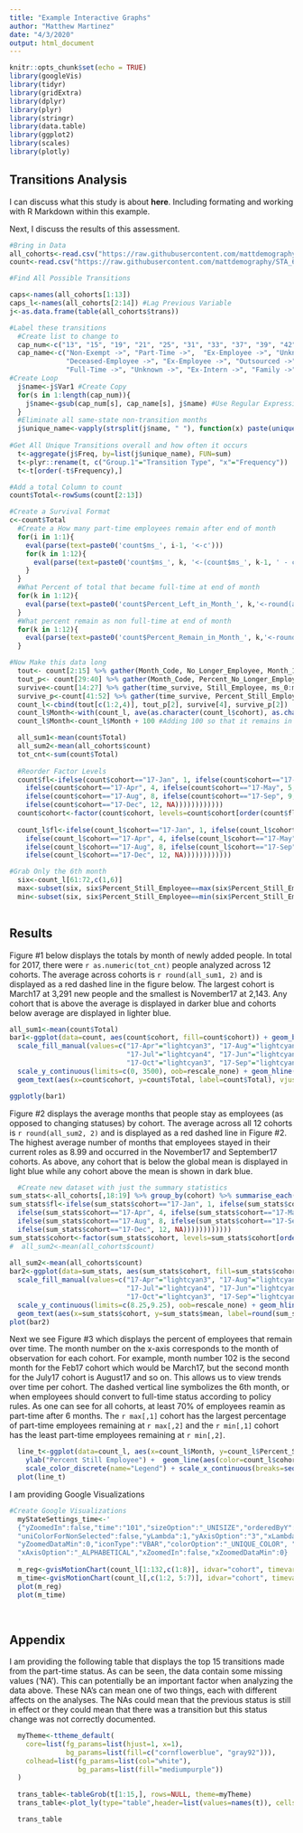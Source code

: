 ```yaml
---
title: "Example Interactive Graphs"
author: "Matthew Martinez"
date: "4/3/2020"
output: html_document
---
```


```r
knitr::opts_chunk$set(echo = TRUE)
library(googleVis)
library(tidyr)
library(gridExtra)
library(dplyr)
library(plyr)
library(stringr)
library(data.table)
library(ggplot2)
library(scales)
library(plotly)
```

## Transitions Analysis

I can discuss what this study is about **here**. Including formating and working with R Markdown within this example.

Next, I discuss the results of this assessment.


```r

#Bring in Data
all_cohorts<-read.csv("https://raw.githubusercontent.com/mattdemography/STA_6233/master/Data/all_cohorts.csv")
count<-read.csv("https://raw.githubusercontent.com/mattdemography/STA_6233/master/Data/cohort_counts.csv")

#Find All Possible Transitions

caps<-names(all_cohorts[1:13])
caps_l<-names(all_cohorts[2:14]) #Lag Previous Variable
j<-as.data.frame(table(all_cohorts$trans))

#Label these transitions
  #Create list to change to
  cap_num<-c("13", "15", "19", "21", "25", "31", "33", "37", "39", "42", "46", "47", "48", "49", "51", "73", "3", "4", "5", "6", "7")
  cap_name<-c("Non-Exempt ->", "Part-Time ->",  "Ex-Employee ->", "Unknown ->",  "Temp-Employee ->", "Temp-Employee ->", "Intern ->", "Intern ->", "Unknown ->", 
              "Deceased-Employee ->", "Ex-Employee ->", "Outsourced ->", "Temp ->", "Ex-Temp ->", "Business-Partner ->", "Deceased-Temp ->", 
              "Full-Time ->", "Unknown ->", "Ex-Intern ->", "Family ->", "Ex-Employee ->")
#Create Loop
  j$name<-j$Var1 #Create Copy
  for(s in 1:length(cap_num)){
    j$name<-gsub(cap_num[s], cap_name[s], j$name) #Use Regular Expression to take what is in cap_num and put cap_name instead
  }
  #Eliminate all same-state non-transition months
  j$unique_name<-vapply(strsplit(j$name, " "), function(x) paste(unique(x), collapse = " "), character(1L)) 
  
#Get All Unique Transitions overall and how often it occurs
  t<-aggregate(j$Freq, by=list(j$unique_name), FUN=sum)
  t<-plyr::rename(t, c("Group.1"="Transition Type", "x"="Frequency"))
  t<-t[order(-t$Frequency),]

#Add a total Column to count
count$Total<-rowSums(count[2:13])

#Create a Survival Format
c<-count$Total
  #Create a How many part-time employees remain after end of month
  for(i in 1:1){
    eval(parse(text=paste0('count$ms_', i-1, '<-c')))
    for(k in 1:12){
      eval(parse(text=paste0('count$ms_', k, '<-(count$ms_', k-1, ' - count$Month_', k, ')')))
    }
  }
  #What Percent of total that became full-time at end of month
  for(k in 1:12){
    eval(parse(text=paste0('count$Percent_Left_in_Month_', k,'<-round(as.numeric(count$Month_', k,'/count$Total)*100,2)')))
  }
  #What percent remain as non full-time at end of month
  for(k in 1:12){
    eval(parse(text=paste0('count$Percent_Remain_in_Month_', k,'<-round(as.numeric(count$ms_', k-1,'/count$Total)*100,2)')))
  }

#Now Make this data long
  tout<- count[2:15] %>% gather(Month_Code, No_Longer_Employee, Month_1:Month_12)
  tout_p<- count[29:40] %>% gather(Month_Code, Percent_No_Longer_Employee, Percent_Left_in_Month_1:Percent_Left_in_Month_12)
  survive<-count[14:27] %>% gather(time_survive, Still_Employee, ms_0:ms_11)
  survive_p<-count[41:52] %>% gather(time_survive, Percent_Still_Employee, Percent_Remain_in_Month_1:Percent_Remain_in_Month_12)
  count_l<-cbind(tout[c(1:2,4)], tout_p[2], survive[4], survive_p[2])
  count_l$Month<-with(count_l, ave(as.character(count_l$cohort), as.character(count_l$cohort), FUN=seq_along)) %>% as.numeric()
  count_l$Month<-count_l$Month + 100 #Adding 100 so that it remains in order as 1, 11, 12, 2 will be order without this

  all_sum1<-mean(count$Total)
  all_sum2<-mean(all_cohorts$count)
  tot_cnt<-sum(count$Total)
  
  #Reorder Factor Levels
  count$fl<-ifelse(count$cohort=="17-Jan", 1, ifelse(count$cohort=="17-Feb", 2, ifelse(count$cohort=="17-Mar", 3,
    ifelse(count$cohort=="17-Apr", 4, ifelse(count$cohort=="17-May", 5, ifelse(count$cohort=="17-Jun", 6, ifelse(count$cohort=="17-Jul", 7,
    ifelse(count$cohort=="17-Aug", 8, ifelse(count$cohort=="17-Sep", 9, ifelse(count$cohort=="17-Oct", 10, ifelse(count$cohort=="17-Nov", 11,
    ifelse(count$cohort=="17-Dec", 12, NA))))))))))))
  count$cohort<-factor(count$cohort, levels=count$cohort[order(count$fl)])
  
  count_l$fl<-ifelse(count_l$cohort=="17-Jan", 1, ifelse(count_l$cohort=="17-Feb", 2, ifelse(count_l$cohort=="17-Mar", 3,
    ifelse(count_l$cohort=="17-Apr", 4, ifelse(count_l$cohort=="17-May", 5, ifelse(count_l$cohort=="17-Jun", 6, ifelse(count_l$cohort=="17-Jul", 7,
    ifelse(count_l$cohort=="17-Aug", 8, ifelse(count_l$cohort=="17-Sep", 9, ifelse(count_l$cohort=="17-Oct", 10, ifelse(count_l$cohort=="17-Nov", 11,
    ifelse(count_l$cohort=="17-Dec", 12, NA))))))))))))

#Grab Only the 6th month
  six<-count_l[61:72,c(1,6)]
  max<-subset(six, six$Percent_Still_Employee==max(six$Percent_Still_Employee))
  min<-subset(six, six$Percent_Still_Employee==min(six$Percent_Still_Employee))
  
```

## Results

Figure #1 below displays the totals by month of newly added people. In total for 2017, there were `r as.numeric(tot_cnt)` people analyzed across 12 cohorts. The average across cohorts is `r round(all_sum1, 2)` and is displayed as a red dashed line in the figure below. The largest cohort is March17 at 3,291 new people and the smallest is November17 at 2,143. Any cohort that is above the average is displayed in darker blue and cohorts below average are displayed in lighter blue.

```r
all_sum1<-mean(count$Total)
bar1<-ggplot(data=count, aes(count$cohort, fill=count$cohort)) + geom_bar(aes(weight=count$Total)) +  
  scale_fill_manual(values=c("17-Apr"="lightcyan3", "17-Aug"="lightcyan4", "17-Dec"="lightcyan3", "17-Feb"="lightcyan4", "17-Jan"="lightcyan3",
                             "17-Jul"="lightcyan4", "17-Jun"="lightcyan3", "17-Mar"="lightcyan4", "17-May"="lightcyan3", "17-Nov"="lightcyan4",
                             "17-Oct"="lightcyan3", "17-Sep"="lightcyan4"), guide=F) + xlab("Cohort") + ylab("Total Employee") + theme_light() + 
  scale_y_continuous(limits=c(0, 3500), oob=rescale_none) + geom_hline(yintercept = all_sum1, linetype="dashed", colour="indianred3") + 
  geom_text(aes(x=count$cohort, y=count$Total, label=count$Total), vjust=-1) + ggtitle("Total Number of Employees as Operators by Cohort")

ggplotly(bar1)
```

Figure #2 displays the average months that people stay as employees (as opposed to changing statuses) by cohort. The average across all 12 cohorts is `r round(all_sum2, 2)` and is displayed as a red dashed line in Figure #2. The highest average number of months that employees stayed in their current roles as 8.99 and occurred in the November17 and September17 cohorts. As above, any cohort that is below the global mean is displayed in light blue while any cohort above the mean is shown in dark blue.

```r

  #Create new dataset with just the summary statistics
sum_stats<-all_cohorts[,18:19] %>% group_by(cohort) %>% summarise_each(funs(mean(., na.rm = T), sd(., na.rm=T)))
sum_stats$fl<-ifelse(sum_stats$cohort=="17-Jan", 1, ifelse(sum_stats$cohort=="17-Feb", 2, ifelse(sum_stats$cohort=="17-Mar", 3,
  ifelse(sum_stats$cohort=="17-Apr", 4, ifelse(sum_stats$cohort=="17-May", 5, ifelse(sum_stats$cohort=="17-Jun", 6, ifelse(sum_stats$cohort=="17-Jul", 7,
  ifelse(sum_stats$cohort=="17-Aug", 8, ifelse(sum_stats$cohort=="17-Sep", 9, ifelse(sum_stats$cohort=="17-Oct", 10, ifelse(sum_stats$cohort=="17-Nov", 11,
  ifelse(sum_stats$cohort=="17-Dec", 12, NA))))))))))))
sum_stats$cohort<-factor(sum_stats$cohort, levels=sum_stats$cohort[order(sum_stats$fl)])
#  all_sum2<-mean(all_cohorts$count)
  
all_sum2<-mean(all_cohorts$count)
bar2<-ggplot(data=sum_stats, aes(sum_stats$cohort, fill=sum_stats$cohort)) + geom_bar(aes(weight=sum_stats$mean)) +  
  scale_fill_manual(values=c("17-Apr"="lightcyan3", "17-Aug"="lightcyan4", "17-Dec"="lightcyan3", "17-Feb"="lightcyan4", "17-Jan"="lightcyan3",
                             "17-Jul"="lightcyan4", "17-Jun"="lightcyan3", "17-Mar"="lightcyan4", "17-May"="lightcyan3", "17-Nov"="lightcyan4",
                             "17-Oct"="lightcyan3", "17-Sep"="lightcyan4"), guide=F) + xlab("Cohort") + ylab("Average Months") + theme_light() + 
  scale_y_continuous(limits=c(8.25,9.25), oob=rescale_none) + geom_hline(yintercept = all_sum2, linetype="dashed", colour="indianred3") + 
  geom_text(aes(x=sum_stats$cohort, y=sum_stats$mean, label=round(sum_stats$mean,2)), vjust=-1) + ggtitle("Average Months Employee Remain by Cohort") 
plot(bar2)
```

Next we see Figure #3 which displays the percent of employees that remain over time. The month number on the x-axis corresponds to the month of observation for each cohort. For example, month number 102 is the second month for the Feb17 cohort which would be March17, but the second month for the July17 cohort is August17 and so on. This allows us to view trends over time per cohort. The dashed vertical line symbolizes the 6th month, or when employees should convert to full-time status according to policy rules. As one can see for all cohorts, at least 70% of employees reamin as part-time after 6 months. The `r max[,1]` cohort has the largest percentage of part-time employees remaining at `r max[,2]` and the `r min[,1]` cohort has the least part-time employees remaining at `r min[,2]`.

```r

  line_t<-ggplot(data=count_l, aes(x=count_l$Month, y=count_l$Percent_Still_Employee, group=count_l$cohort)) + xlab("Month Number") +
    ylab("Percent Still Employee") +  geom_line(aes(color=count_l$cohort)) + geom_vline(xintercept = 106, linetype="dashed") + theme_light() + 
    scale_color_discrete(name="Legend") + scale_x_continuous(breaks=seq(101, 112,1)) + ggtitle("Figure #3 Percent Employees Remaining After Each Period by Cohort")
  plot(line_t)
```

I am providing Google Visualizations

```r
#Create Google Visualizations  
  myStateSettings_time<-'
  {"yZoomedIn":false,"time":"101","sizeOption":"_UNISIZE","orderedByY":false,"yZoomedDataMax":4000,"nonSelectedAlpha":0.4,"orderedByX":true,"iconKeySettings":[],
  "uniColorForNonSelected":false,"yLambda":1,"yAxisOption":"3","xLambda":1,"showTrails":false,"xZoomedDataMax":12,"dimensions":{"iconDimensions":["dim0"]},
  "yZoomedDataMin":0,"iconType":"VBAR","colorOption":"_UNIQUE_COLOR", "duration":{"multiplier":1,"timeUnit":"Y"},"playDuration":15088.88888888889,
  "xAxisOption":"_ALPHABETICAL","xZoomedIn":false,"xZoomedDataMin":0}
  '
  m_reg<-gvisMotionChart(count_l[1:132,c(1:8)], idvar="cohort", timevar = "Month")
  m_time<-gvisMotionChart(count_l[,c(1:2, 5:7)], idvar="cohort", timevar = "Month", options=list(state=myStateSettings_time))
  plot(m_reg)  
  plot(m_time)
  
  
```

## Appendix

I am providing the following table that displays the top 15 transitions made from the part-time status. As can be seen, the data contain some missing values ('NA'). This can potentially be an important factor when analyzing the data above. These NA's can mean one of two things, each with different affects on the analyses. The NAs could mean that the previous status is still in effect or they could mean that there was a transition but this status change was not correctly documented.

```r
  myTheme<-ttheme_default(
    core=list(fg_params=list(hjust=1, x=1),
              bg_params=list(fill=c("cornflowerblue", "gray92"))),
    colhead=list(fg_params=list(col="white"),
                 bg_params=list(fill="mediumpurple"))
  )
  
  trans_table<-tableGrob(t[1:15,], rows=NULL, theme=myTheme)
  trans_table<-plot_ly(type="table",header=list(values=names(t)), cells=list(values=unname(t[1:15,]))) 

  trans_table
```